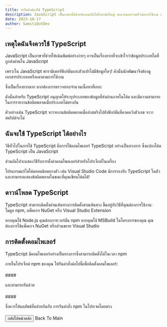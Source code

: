 ```yaml
---
title: ทำไมถึงต้องใช้ TypeScript 
description: JavaScript เป็นภาษาที่ดีสำหรับงานเล็กไปถึงระดับใหญ่ สะดวกและรวดเร็วต่อการใช้งาน แต่ก็ยากสำหรับการดีบัค หรือรายงานปัญหา
date: 2023-10-17
author: SamitiDotDev
---
```


## เหตุใดฉันจึงควรใช้ TypeScript
JavaScript เป็นภาษาที่ช่วยให้เน้นพิมพ์อย่างง่ายๆ อาจเป็นเรื่องยากที่จะเข้าใจว่าข้อมูลประเภทใดที่ถูกส่งผ่านใน JavaScript

เพราะใน JavaScript พารามิเตอร์ฟังก์ชันและตัวแปรไม่มีข้อมูลใดๆ! ดังนั้นนักพัฒนาจึงต้องดูเอกสารประกอบหรือเดาตามการใช้งาน

ซึ่งเป็นเรื่องยากมาก หากต้องการตรวจสอบจำนวนเนื้อหาที่เยอะ

ดังนั้นสำหรับ TypeScript อนุญาตให้ระบุประเภทของข้อมูลที่ส่งผ่านภายในโค้ด และมีความสามารถในการรายงานข้อผิดพลาดเมื่อประเภทไม่ตรงกัน

ตัวอย่างเช่น TypeScript จะรายงานข้อผิดพลาดเมื่อส่งสตริงไปยังฟังก์ชันที่คาดหวังตัวเลข จาวาสคริปต์จะไม่


## ฉันจะใช้ TypeScript ได้อย่างไร
วิธีทั่วไปในการใช้ TypeScript คือการใช้คอมไพเลอร์ TypeScript อย่างเป็นทางการ ซึ่งแปลงโค้ด TypeScript เป็น JavaScript

ส่วนถัดไปจะแสดงวิธีรับการตั้งค่าคอมไพลเลอร์สำหรับโปรเจ็กต์ในเครื่อง

โปรแกรมแก้ไขโค้ดยอดนิยมบางตัว เช่น Visual Studio Code มีการรองรับ TypeScript ในตัวและสามารถแสดงข้อผิดพลาดในขณะที่คุณเขียนโค้ดได้!

## ดาวน์โหลด TypeScript
TypeScript สามารถติดตั้งผ่านเส้นทางการติดตั้งสามเส้นทาง ขึ้นอยู่กับวิธีที่คุณต้องการใช้งาน: โมดูล npm, แพ็คเกจ NuGet หรือ Visual Studio Extension

หากคุณใช้ Node.js คุณต้องการเวอร์ชัน npm หากคุณใช้ MSBuild ในโครงการของคุณ คุณต้องการใช้แพ็คเกจ NuGet หรือส่วนขยาย Visual Studio


## การติดตั้งคอมไพเลอร์ 

TypeScript มีคอมไพเลอร์อย่างเป็นทางการซึ่งสามารถติดตั้งได้ในเวลา npm

ภายในโปรเจ็กต์ npm ของคุณ ให้รันคำสั่งต่อไปนี้เพื่อติดตั้งคอมไพเลอร์:
####
<CodeSnippet text="npm install typescript --save-dev" />
####

และสามารถรันด้วย

####
<CodeSnippet text="npx tsc" />
####


ซึ่งควรให้ผลลัพธ์ที่คล้ายกันกับ การรันคำสั่ง npm ในโปรเจคโดยตรง
####

<Button>กลับไปหน้าหลัก</Button>
<ButtonLink href="/posts">Back To Main</ButtonLink>



